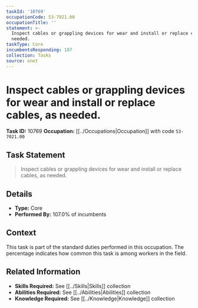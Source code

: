 ```yaml
---
taskId: '10769'
occupationCode: 53-7021.00
occupationTitle: ''
statement: >-
  Inspect cables or grappling devices for wear and install or replace cables, as
  needed.
taskType: Core
incumbentsResponding: 107
collection: Tasks
source: onet
---
```

# Inspect cables or grappling devices for wear and install or replace cables, as needed.

**Task ID:** 10769
**Occupation:** [[../Occupations|Occupation]] with code `53-7021.00`

## Task Statement

> Inspect cables or grappling devices for wear and install or replace cables, as needed.

## Details

- **Type:** Core
- **Performed By:** 107.0% of incumbents

## Context

This task is part of the standard duties performed in this occupation. The percentage indicates how common this task is among workers in the field.

## Related Information

- **Skills Required:** See [[../Skills|Skills]] collection
- **Abilities Required:** See [[../Abilities|Abilities]] collection
- **Knowledge Required:** See [[../Knowledge|Knowledge]] collection
